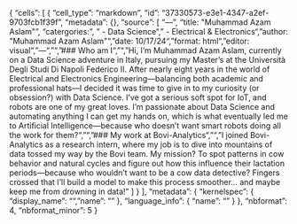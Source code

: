 {
 "cells": [
  {
   "cell_type": "markdown",
   "id": "37330573-e3e1-4347-a2ef-9703fcb1f39f",
   "metadata": {},
   "source": [
    "---\n",
    "title: \"Muhammad Azam Aslam\"\n",
    "catergories:\n",
    "    - Data Science\n",
    "    - Electrical & Electronics\n",
    "author: \"Muhammad Azam Aslam\"\n",
    "date: 10/17/24\n",
    "format: html\n",
    "editor: visual\n",
    "---\n",
    "\n",
    "### Who am I\n",
    "\n",
    "Hi, I’m Muhammad Azam Aslam, currently on a Data Science adventure in Italy, pursuing my Master’s at the Università Degli Studi Di Napoli Federico II. After nearly eight years in the world of Electrical and Electronics Engineering—balancing both academic and professional hats—I decided it was time to give in to my curiosity (or obsession?) with Data Science. I’ve got a serious soft spot for IoT, and robots are one of my great loves. I’m passionate about Data Science and automating anything I can get my hands on, which is what eventually led me to Artificial Intelligence—because who doesn’t want smart robots doing all the work for them?\n",
    "\n",
    "### My work at Bovi-Analytics\n",
    "\n",
    "I joined Bovi-Analytics as a research intern, where my job is to dive into mountains of data tossed my way by the Bovi team. My mission? To spot patterns in cow behavior and natural cycles and figure out how this influence their lactation periods—because who wouldn’t want to be a cow data detective? Fingers crossed that I’ll build a model to make this process smoother… and maybe keep me from drowning in data!"
   ]
  }
 ],
 "metadata": {
  "kernelspec": {
   "display_name": "",
   "name": ""
  },
  "language_info": {
   "name": ""
  }
 },
 "nbformat": 4,
 "nbformat_minor": 5
}
